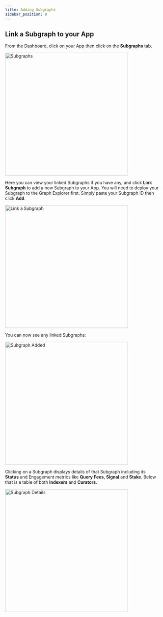 ```yaml
---
title: Adding Subgraphs
sidebar_position: 8
---
```



## Link a Subgraph to your App

From the Dashboard, click on your App then click on the **Subgraphs** tab.

<img
  src={img1}
  alt="Subgraphs"
  width="400"
  className="shadow--tl inline-image"
/>

Here you can view your linked Subgraphs if you have any, and click **Link Subgraph** to add a new Subgraph to your App. You will need to deploy your Subgraph to the Graph Explorer first. Simply paste your Subgraph ID then click **Add**.

<img
  src={img2}
  alt="Link a Subgraph"
  width="400"
  className="shadow--tl inline-image"
/>

You can now see any linked Subgraphs:

<img
  src={img3}
  alt="Subgraph Added"
  width="400"
  className="shadow--tl inline-image"
/>

Clicking on a Subgraph displays details of that Subgraph including its **Status** and Engagement metrics like **Query Fees**, **Signal** and **Stake**. Below that is a table of both **Indexers** and **Curators**.

<img
  src={img4}
  alt="Subgraph Details"
  width="400"
  className="shadow--tl inline-image"
/>
